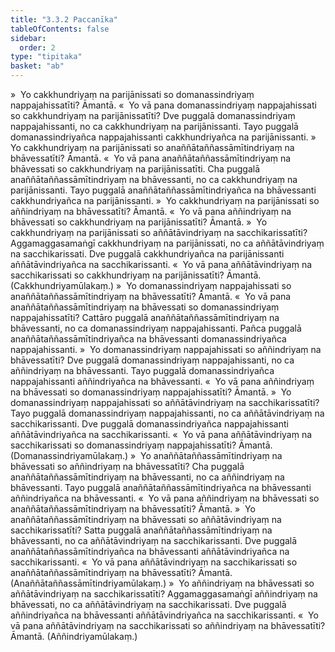 ```yaml
---
title: "3.3.2 Paccanīka"
tableOfContents: false
sidebar:
  order: 2
type: "tipitaka"
basket: "ab"
---
```



<DynamicBreadcrumb />

<Division number="455">

<Paragraph number="4186">
»  Yo cakkhundriyaṃ na parijānissati so domanassindriyaṃ nappajahissatīti? Āmantā.
</Paragraph>

<Paragraph number="4187">
«  Yo vā pana domanassindriyaṃ nappajahissati so cakkhundriyaṃ na parijānissatīti?
</Paragraph>

<Paragraph number="4188">
Dve puggalā domanassindriyaṃ nappajahissanti, no ca cakkhundriyaṃ na parijānissanti. Tayo puggalā domanassindriyañca nappajahissanti cakkhundriyañca na parijānissanti.
</Paragraph>

<Paragraph number="4189">
»  Yo cakkhundriyaṃ na parijānissati so anaññātaññassāmītindriyaṃ na bhāvessatīti? Āmantā.
</Paragraph>

<Paragraph number="4190">
«  Yo vā pana anaññātaññassāmītindriyaṃ na bhāvessati so cakkhundriyaṃ na parijānissatīti.
</Paragraph>

<Paragraph number="4191">
Cha puggalā anaññātaññassāmītindriyaṃ na bhāvessanti, no ca cakkhundriyaṃ na parijānissanti. Tayo puggalā anaññātaññassāmītindriyañca na bhāvessanti cakkhundriyañca na parijānissanti.
</Paragraph>

<Paragraph number="4192">
»  Yo cakkhundriyaṃ na parijānissati so aññindriyaṃ na bhāvessatīti? Āmantā.
</Paragraph>

<Paragraph number="4193">
«  Yo vā pana aññindriyaṃ na bhāvessati so cakkhundriyaṃ na parijānissatīti? Āmantā.
</Paragraph>

<Paragraph number="4194">
»  Yo cakkhundriyaṃ na parijānissati so aññātāvindriyaṃ na sacchikarissatīti?
</Paragraph>

<Paragraph number="4195">
Aggamaggasamaṅgī cakkhundriyaṃ na parijānissati, no ca aññātāvindriyaṃ na sacchikarissati. Dve puggalā cakkhundriyañca na parijānissanti aññātāvindriyañca na sacchikarissanti.
</Paragraph>

<Paragraph number="4196">
«  Yo vā pana aññātāvindriyaṃ na sacchikarissati so cakkhundriyaṃ na parijānissatīti? Āmantā. (Cakkhundriyamūlakaṃ.)
</Paragraph>

</Division>
<Division number="456">

<Paragraph number="4197">
»  Yo domanassindriyaṃ nappajahissati so anaññātaññassāmītindriyaṃ na bhāvessatīti? Āmantā.
</Paragraph>

<Paragraph number="4198">
«  Yo vā pana anaññātaññassāmītindriyaṃ na bhāvessati so domanassindriyaṃ nappajahissatīti?
</Paragraph>

<Paragraph number="4199">
Cattāro puggalā anaññātaññassāmītindriyaṃ na bhāvessanti, no ca domanassindriyaṃ nappajahissanti. Pañca puggalā anaññātaññassāmītindriyañca na bhāvessanti domanassindriyañca nappajahissanti.
</Paragraph>

<Paragraph number="4200">
»  Yo domanassindriyaṃ nappajahissati so aññindriyaṃ na bhāvessatīti?
</Paragraph>

<Paragraph number="4201">
Dve puggalā domanassindriyaṃ nappajahissanti, no ca aññindriyaṃ na bhāvessanti. Tayo puggalā domanassindriyañca nappajahissanti aññindriyañca na bhāvessanti.
</Paragraph>

<Paragraph number="4202">
«  Yo vā pana aññindriyaṃ na bhāvessati so domanassindriyaṃ nappajahissatīti? Āmantā.
</Paragraph>

<Paragraph number="4203">
»  Yo domanassindriyaṃ nappajahissati so aññātāvindriyaṃ na sacchikarissatīti?
</Paragraph>

<Paragraph number="4204">
Tayo puggalā domanassindriyaṃ nappajahissanti, no ca aññātāvindriyaṃ na sacchikarissanti. Dve puggalā domanassindriyañca nappajahissanti aññātāvindriyañca na sacchikarissanti.
</Paragraph>

<Paragraph number="4205">
«  Yo vā pana aññātāvindriyaṃ na sacchikarissati so domanassindriyaṃ nappajahissatīti? Āmantā. (Domanassindriyamūlakaṃ.)
</Paragraph>

</Division>
<Division number="457">

<Paragraph number="4206">
»  Yo anaññātaññassāmītindriyaṃ na bhāvessati so aññindriyaṃ na bhāvessatīti?
</Paragraph>

<Paragraph number="4207">
Cha puggalā anaññātaññassāmītindriyaṃ na bhāvessanti, no ca aññindriyaṃ na bhāvessanti. Tayo puggalā anaññātaññassāmītindriyañca na bhāvessanti aññindriyañca na bhāvessanti.
</Paragraph>

<Paragraph number="4208">
«  Yo vā pana aññindriyaṃ na bhāvessati so anaññātaññassāmītindriyaṃ na bhāvessatīti? Āmantā.
</Paragraph>

<Paragraph number="4209">
»  Yo anaññātaññassāmītindriyaṃ na bhāvessati so aññātāvindriyaṃ na sacchikarissatīti?
</Paragraph>

<Paragraph number="4210">
Satta puggalā anaññātaññassāmītindriyaṃ na bhāvessanti, no ca aññātāvindriyaṃ na sacchikarissanti. Dve puggalā anaññātaññassāmītindriyañca na bhāvessanti aññātāvindriyañca na sacchikarissanti.
</Paragraph>

<Paragraph number="4211">
«  Yo vā pana aññātāvindriyaṃ na sacchikarissati so anaññātaññassāmītindriyaṃ na bhāvessatīti? Āmantā. (Anaññātaññassāmītindriyamūlakaṃ.)
</Paragraph>

</Division>
<Division number="458">

<Paragraph number="4212">
»  Yo aññindriyaṃ na bhāvessati so aññātāvindriyaṃ na sacchikarissatīti?
</Paragraph>

<Paragraph number="4213">
Aggamaggasamaṅgī aññindriyaṃ na bhāvessati, no ca aññātāvindriyaṃ na sacchikarissati. Dve puggalā aññindriyañca na bhāvessanti aññātāvindriyañca na sacchikarissanti.
</Paragraph>

<Paragraph number="4214">
«  Yo vā pana aññātāvindriyaṃ na sacchikarissati so aññindriyaṃ na bhāvessatīti? Āmantā. (Aññindriyamūlakaṃ.)
</Paragraph>
</Division>